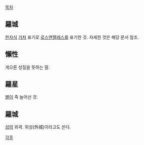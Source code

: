 [[목차]]

== 羅城 ==
[[한자]]식 [[가차]] 표기로 [[로스앤젤레스]]를 표기한 것. 자세한 것은 해당 문서 참조.

== 懶性 ==
게으른 성질을 뜻하는 말.

== 羅星 ==
[[별]]이 죽 늘어선 것.

== 羅城 ==
[[성#s-3|성]]의 외곽. 외성(外城)이라고도 쓴다.

[[각주]]
